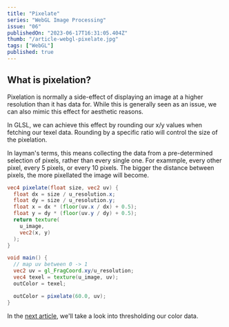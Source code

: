 ```yaml
---
title: "Pixelate"
series: "WebGL Image Processing"
issue: "06"
publishedOn: "2023-06-17T16:31:05.404Z"
thumb: "/article-webgl-pixelate.jpg"
tags: ["WebGL"]
published: true
---
```


<WebGLImageProcessingIntro />

## What is pixelation?

Pixelation is normally a side-effect of displaying an image at a higher resolution than it has data for. While this is generally seen as an issue, we can also mimic this effect for aesthetic reasons.

<Dither step="pixelate" />

In GLSL, we can achieve this effect by rounding our x/y values when fetching our texel data. Rounding by a specific ratio will control the size of the pixelation.

In layman's terms, this means collecting the data from a pre-determined selection of pixels, rather than every single one. For exammple, every other pixel, every 5 pixels, or every 10 pixels. The bigger the distance between pixels, the more pixellated the image will become.

```glsl
vec4 pixelate(float size, vec2 uv) {
  float dx = size / u_resolution.x;
  float dy = size / u_resolution.y;
  float x = dx * (floor(uv.x / dx) + 0.5);
  float y = dy * (floor(uv.y / dy) + 0.5);
  return texture(
    u_image,
    vec2(x, y)
  );
}

void main() {
  // map uv between 0 -> 1
  vec2 uv = gl_FragCoord.xy/u_resolution;
  vec4 texel = texture(u_image, uv);
  outColor = texel;

  outColor = pixelate(60.0, uv);
}
```

In the [next article](/p/webgl-thresholding), we'll take a look into thresholding our color data.

<ArticlePreview slug="webgl-thresholding" />

